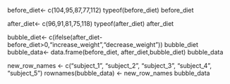 

before_diet<- c(104,95,87,77,112)
typeof(before_diet)
before_diet


after_diet<- c(96,91,81,75,118)
typeof(after_diet)
after_diet


bubble_diet<- c(ifelse(after_diet-before_diet>0,"increase_weight","decrease_weight"))
bubble_diet
bubble_data<- data.frame(before_diet, after_diet,bubble_diet)
bubble_data

new_row_names <- c("subject_1", "subject_2", "subject_3", "subject_4", "subject_5")
rownames(bubble_data) <- new_row_names
bubble_data

